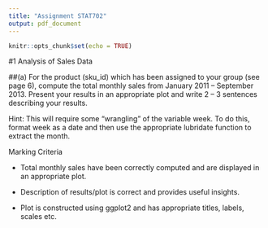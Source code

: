 ```yaml
---
title: "Assignment STAT702"
output: pdf_document
---
```


```r
knitr::opts_chunk$set(echo = TRUE)
```

#1 Analysis of Sales Data

##(a) For the product (sku_id) which has been assigned to your group (see page 6), compute the total monthly sales from January 2011 – September 2013. Present your results in an appropriate plot and write 2 – 3 sentences describing your results.

Hint: This will require some “wrangling” of the variable week. To do this, format week as a date and then use the appropriate lubridate function to extract the month.

Marking Criteria

 *  Total monthly sales have been correctly computed and are displayed in an appropriate plot.
 
 *  Description of results/plot is correct and provides useful insights.
 
 *  Plot is constructed using ggplot2 and has appropriate titles, labels, scales etc.
 
